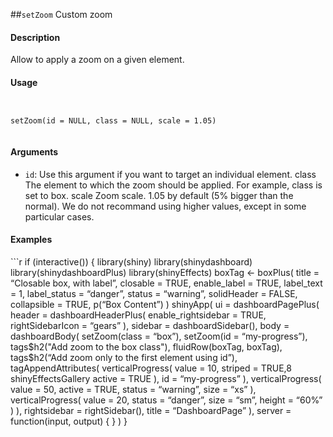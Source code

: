 

##``setZoom``
Custom zoom

#### Description

Allow to apply a zoom on a given element.

#### Usage
<pre><code>

setZoom(id = NULL, class = NULL, scale = 1.05)

</code></pre>
#### Arguments

* ``id``: Use this argument if you want to target an individual element.
class The element to which the zoom should be applied. For example, class is set to
box.
scale Zoom scale. 1.05 by default (5% bigger than the normal). We do not recommand
using higher values, except in some particular cases.

#### Examples
```r
if (interactive()) {
library(shiny)
library(shinydashboard)
library(shinydashboardPlus)
library(shinyEffects)
boxTag <- boxPlus(
title = "Closable box, with label",
closable = TRUE,
enable_label = TRUE,
label_text = 1,
label_status = "danger",
status = "warning",
solidHeader = FALSE,
collapsible = TRUE,
p("Box Content")
)
shinyApp(
ui = dashboardPagePlus(
header = dashboardHeaderPlus(
enable_rightsidebar = TRUE,
rightSidebarIcon = "gears"
),
sidebar = dashboardSidebar(),
body = dashboardBody(
setZoom(class = "box"),
setZoom(id = "my-progress"),
tags$h2("Add zoom to the box class"),
fluidRow(boxTag, boxTag),
tags$h2("Add zoom only to the first element using id"),
tagAppendAttributes(
verticalProgress(
value = 10,
striped = TRUE,8
shinyEffectsGallery
active = TRUE
),
id = "my-progress"
),
verticalProgress(
value = 50,
active = TRUE,
status = "warning",
size = "xs"
),
verticalProgress(
value = 20,
status = "danger",
size = "sm",
height = "60%"
)
),
rightsidebar = rightSidebar(),
title = "DashboardPage"
),
server = function(input, output) { }
)
}

